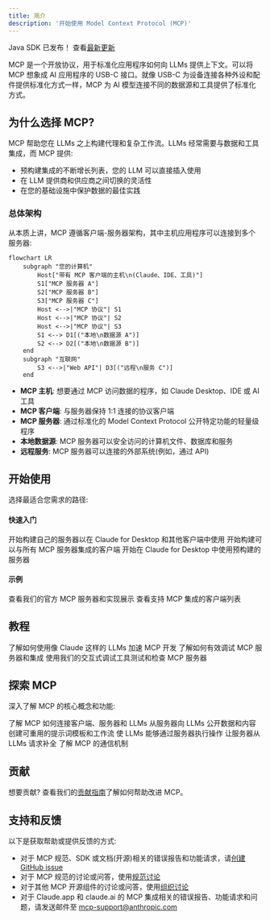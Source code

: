 ```yaml
---
title: 简介
description: '开始使用 Model Context Protocol (MCP)'
---
```


<Note>Java SDK 已发布！ 查看[最新更新](/development/updates)</Note>

MCP 是一个开放协议，用于标准化应用程序如何向 LLMs 提供上下文。可以将 MCP 想象成 AI 应用程序的 USB-C 接口。就像 USB-C 为设备连接各种外设和配件提供标准化方式一样，MCP 为 AI 模型连接不同的数据源和工具提供了标准化方式。

## 为什么选择 MCP?

MCP 帮助您在 LLMs 之上构建代理和复杂工作流。LLMs 经常需要与数据和工具集成，而 MCP 提供:
- 预构建集成的不断增长列表，您的 LLM 可以直接插入使用
- 在 LLM 提供商和供应商之间切换的灵活性
- 在您的基础设施中保护数据的最佳实践

### 总体架构

从本质上讲，MCP 遵循客户端-服务器架构，其中主机应用程序可以连接到多个服务器:

```mermaid
flowchart LR
    subgraph "您的计算机"
        Host["带有 MCP 客户端的主机\n(Claude、IDE、工具)"]
        S1["MCP 服务器 A"]
        S2["MCP 服务器 B"]
        S3["MCP 服务器 C"]
        Host <-->|"MCP 协议"| S1
        Host <-->|"MCP 协议"| S2
        Host <-->|"MCP 协议"| S3
        S1 <--> D1[("本地\n数据源 A")]
        S2 <--> D2[("本地\n数据源 B")]
    end
    subgraph "互联网"
        S3 <-->|"Web API"| D3[("远程\n服务 C")]
    end
```

- **MCP 主机**: 想要通过 MCP 访问数据的程序，如 Claude Desktop、IDE 或 AI 工具
- **MCP 客户端**: 与服务器保持 1:1 连接的协议客户端
- **MCP 服务器**: 通过标准化的 Model Context Protocol 公开特定功能的轻量级程序
- **本地数据源**: MCP 服务器可以安全访问的计算机文件、数据库和服务
- **远程服务**: MCP 服务器可以连接的外部系统(例如，通过 API)

## 开始使用

选择最适合您需求的路径:

#### 快速入门
<CardGroup cols={2}>
  <Card
    title="服务器开发者"
    icon="bolt"
    href="/quickstart/server"
  >
    开始构建自己的服务器以在 Claude for Desktop 和其他客户端中使用
  </Card>
  <Card
    title="客户端开发者"
    icon="bolt"
    href="/quickstart/client"
  >
    开始构建可以与所有 MCP 服务器集成的客户端
  </Card>
  <Card
    title="Claude Desktop 用户"
    icon="bolt"
    href="/quickstart/user"
  >
    开始在 Claude for Desktop 中使用预构建的服务器
  </Card>
</CardGroup>

#### 示例
<CardGroup cols={2}>
  <Card
    title="示例服务器"
    icon="grid"
    href="/examples"
  >
    查看我们的官方 MCP 服务器和实现展示
  </Card>
  <Card
    title="示例客户端"
    icon="cubes"
    href="/clients"
  >
    查看支持 MCP 集成的客户端列表
  </Card>
</CardGroup>

## 教程

<CardGroup cols={2}>
  <Card
    title="使用 LLMs 构建 MCP"
    icon="comments"
    href="/tutorials/building-mcp-with-llms"
  >
    了解如何使用像 Claude 这样的 LLMs 加速 MCP 开发
  </Card>
  <Card
  title="调试指南"
  icon="bug"
  href="/docs/tools/debugging">
    了解如何有效调试 MCP 服务器和集成
  </Card>
  <Card
    title="MCP 检查器"
    icon="magnifying-glass"
    href="/docs/tools/inspector"
  >
    使用我们的交互式调试工具测试和检查 MCP 服务器
  </Card>
</CardGroup>

## 探索 MCP

深入了解 MCP 的核心概念和功能:

<CardGroup cols={2}>
  <Card
    title="核心架构"
    icon="sitemap"
    href="/docs/concepts/architecture"
  >
    了解 MCP 如何连接客户端、服务器和 LLMs
  </Card>
  <Card
    title="资源"
    icon="database"
    href="/docs/concepts/resources"
  >
    从服务器向 LLMs 公开数据和内容
  </Card>
  <Card
    title="提示词"
    icon="message"
    href="/docs/concepts/prompts"
  >
    创建可重用的提示词模板和工作流
  </Card>
  <Card
    title="工具"
    icon="wrench"
    href="/docs/concepts/tools"
  >
    使 LLMs 能够通过服务器执行操作
  </Card>
  <Card
    title="采样"
    icon="robot"
    href="/docs/concepts/sampling"
  >
    让服务器从 LLMs 请求补全
  </Card>
  <Card
    title="传输"
    icon="network-wired"
    href="/docs/concepts/transports"
  >
    了解 MCP 的通信机制
  </Card>
</CardGroup>

## 贡献

想要贡献? 查看我们的[贡献指南](/development/contributing)了解如何帮助改进 MCP。

## 支持和反馈

以下是获取帮助或提供反馈的方式:

- 对于 MCP 规范、SDK 或文档(开源)相关的错误报告和功能请求，请[创建 GitHub issue](https://github.com/modelcontextprotocol)
- 对于 MCP 规范的讨论或问答，使用[规范讨论](https://github.com/modelcontextprotocol/specification/discussions)
- 对于其他 MCP 开源组件的讨论或问答，使用[组织讨论](https://github.com/orgs/modelcontextprotocol/discussions)
- 对于 Claude.app 和 claude.ai 的 MCP 集成相关的错误报告、功能请求和问题，请发送邮件至 mcp-support@anthropic.com